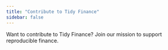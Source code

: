 ```yaml
---
title: "Contribute to Tidy Finance"
sidebar: false
---
```


Want to contribute to Tidy Finance? Join our mission to support reproducible finance. 
